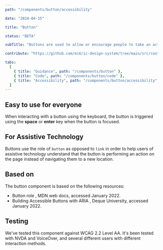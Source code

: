 ```yaml
---
path: "/components/button/accessibility"

date: "2024-04-15"

title: "Button"

status: "BETA"

subTitle: "Buttons are used to allow or encourage people to take an action."

contribute: "https://github.com/mi6/ic-design-system/tree/main/src/content/structured/components/button"

tabs:
  [
    { title: "Guidance", path: "/components/button" },
    { title: "Code", path: "/components/button/code" },
    { title: "Accessibility", path: "/components/button/accessibility" },
  ]
---
```


## Easy to use for everyone

When interacting with a button using the keyboard, the button is triggered using the **space** or **enter** key when the button is focused.

## For Assistive Technology

Buttons use the role of `button` as opposed to `link` in order to help users of assistive technology understand that the button is performing an action on the page instead of navigating them to a new location.

## Based on

The button component is based on the following resources:

<ul>
  <li>
    <ic-link
      target="_blank"
      href="https://developer.mozilla.org/en-US/docs/Web/Accessibility/ARIA/Roles/button_role"
      rel="noreferrer noopener nofollow"
    >
      Button role
    </ic-link>
    , MDN web docs, accessed January 2022.
  </li>
  <li>
    <ic-link
      target="_blank"
      href="https://www.deque.com/blog/accessible-aria-buttons/"
      rel="noreferrer noopener nofollow"
    >
      Building Accessible Buttons with ARIA
    </ic-link>
    , Deque University, accessed January 2022.
  </li>
</ul>

## Testing

We've tested this component against WCAG 2.2 Level AA. It's been tested with NVDA and VoiceOver, and several different users with different interaction methods.
